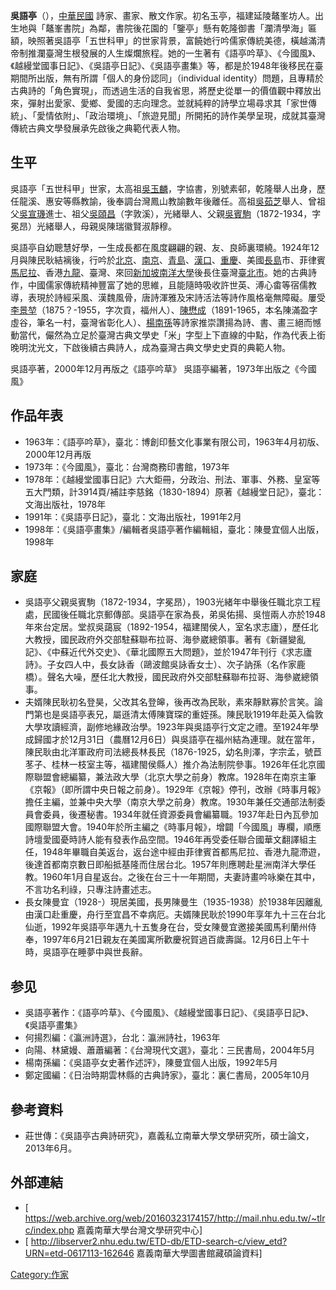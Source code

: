 {{multiple issues|
{{advert|time=2019-02-10T11:46:38+00:00}}
{{inappropriate tone|time=2019-02-10T11:46:38+00:00}}
{{refimprove|time=2019-02-10T11:46:38+00:00}}
{{copyedit|time=2013-10-06T13:23:47+00:00}}
{{no footnotes|time=2013-10-06T13:23:47+00:00}}
}}
{{Infobox Writer
| name         = 吳語亭
| image        =
| imagesize    = 250px
| caption      = 1949年五十二歲玉照
| birthdate    = {{birth date|1897|6|21}}
| birthplace   = {{ROC}}[[福建福州鼇峰坊|福建福州鼇峰坊]]
| deathdate    = {{Death date and age|1997|12|6|1897|6|21}}
| deathplace   = {{USA}}[[馬利蘭州|馬利蘭州]]
| occupation   =臺灣古典文學詩家
| nationality  = {{ROC}}
| period       =
| genre        =
| subject      =
| notableworks = 《[[《語亭吟草》|《語亭吟草》]]》
| influenced   = 
}}
{{Infobox Political EPW
| educate = 
*[[北京培華學校|北京培華學校]] 肄業「五世科甲」世家
| past = 
*北京《時事月報》編輯助理<br><span style="color: blue;">(1929年－1944年)</span>
*私立中國文化學院書學研究所理事<br><span style="color: blue;">（1965年－1969年）</span>
*中華學術院詩學研究所委員<br><span style="color: blue;">（1970年－1979年）</span>
*詩家、畫家、散文作家<br><span style="color: blue;">（1929年－1997年）</span>
}}
'''吳語亭'''（{{bd|1897年|6月21日|1997年|12月6日|catIdx=Xin}}），[[中華民國|中華民國]] 詩家、畫家、散文作家。初名玉亭，福建延陵鼇峯坊人。出生地與「鼇峯書院」為鄰，書院後花園的「鑒亭」懸有乾隆御書「瀾清學海」匾額，映照著吳語亭「五世科甲」的世家背景，富饒她行吟儒家傳統美德，橫越滿清帝制推瀾臺灣生根發展的人生燦爛旅程。她的一生著有《語亭吟草》、《今國風》、《越縵堂國事日記》、《吳語亭日記》、《吳語亭畫集》等，都是於1948年後移民在臺期間所出版，無有所謂「個人的身份認同」（individual identity）問題，且專精於古典詩的「角色實現」，而透過生活的自我省思，將歷史從單一的價值觀中釋放出來，彈射出愛家、愛鄉、愛國的志向理念。並就純粹的詩學立場尋求其「家世傳統」、「愛情依附」、「政治環境」、「旅遊見聞」所開拓的詩作美學呈現，成就其臺灣傳統古典文學發展承先啟後之典範代表人物。

==生平==

吳語亭「五世科甲」世家，太高祖[[吳玉麟|吳玉麟]]，字協書，別號素邨，乾隆舉人出身，歷任龍溪、惠安等縣教諭，後奉調台灣鳳山教諭數年後離任。高祖[[吳茹芝|吳茹芝]]舉人、曾祖父[[吳宣璣|吳宣璣]]進士、祖父[[吳頤昌|吳頤昌]]（字敦溪），光緒舉人、父親[[吳賓駒|吳賓駒]]（1872-1934，字冕昂）光緒舉人，母親吳陳瑞徽賢淑靜穆。

吳語亭自幼聰慧好學，一生成長都在風度翩翩的親、友、良師裏環繞。1924年12月與陳民耿結褵後，行吟於[[北京|北京]]、[[南京|南京]]、[[青島|青島]]、[[漢口|漢口]]、[[重慶|重慶]]、美國[[長島|長島]]市、菲律賓[[馬尼拉|馬尼拉]]、香港[[九龍|九龍]]、臺灣、來回[[新加坡|新加坡]][[南洋大學|南洋大學]]後長住臺灣[[臺北市|臺北市]]。她的古典詩作，中國儒家傳統精神豐富了她的思維，且能隨時吸收許世英、溥心畬等宿儒教導，表現於詩經采風、漢魏風骨，唐詩渾雅及宋詩活法等詩作風格毫無障礙。屢受[[李景堃|李景堃]]（1875？-1955，字次貢，福州人）、[[陳懋成|陳懋成]]（1891-1965，本名陳滿盈字虛谷，筆名一村，臺灣省彰化人）、[[楊南孫|楊南孫]]等詩家推崇讚揚為詩、書、畫三絕而憾動當代，儼然為立足於臺灣古典文學史「米」字型上下直線的中點，作為代表上銜晚明沈光文，下啟後續古典詩人，成為臺灣古典文學史史頁的典範人物。

吳語亭著，2000年12月再版之《語亭吟草》
吳語亭編著，1973年出版之《今國風》

==作品年表==
* 1963年：《語亭吟草》，臺北：博創印藝文化事業有限公司，1963年4月初版、2000年12月再版
* 1973年：《今國風》，臺北：台灣商務印書館，1973年
* 1978年：《越縵堂國事日記》六大鉅冊，分政治、刑法、軍事、外務、皇室等五大門類，計3914頁/補註李慈銘（1830-1894）原著《越縵堂日記》，臺北：文海出版社，1978年
* 1991年：《吳語亭日記》，臺北：文海出版社，1991年2月
* 1998年：《吳語亭畫集》/編輯者吳語亭著作編輯組，臺北：陳曼宜個人出版，1998年

==家庭==
*吳語亭父親吳賓駒（1872-1934，字冕昂），1903光緒年中舉後任職北京工程處，民國後任職北京郵傳部。吳語亭在家為長，弟吳佑揚、吳愷兩人亦於1948年來台定居。堂叔吳藹宸（1892-1954，福建閩侯人，室名求志廬），歷任北大教授，國民政府外交部駐蘇聯布拉哥、海參崴總領事。著有《新疆變亂記》、《中蘇近代外交史》、《華北國際五大問題》，並於1947年刊行《求志廬詩》。子女四人中，長女詠香（鷗波館吳詠香女士）、次子訥孫（名作家鹿橋）。聲名大噪，歷任北大教授，國民政府外交部駐蘇聯布拉哥、海參崴總領事。
*夫婿陳民耿初名登昊，父改其名登皞，後再改為民耿，素來靜默寡於言笑。論門第也是吳語亭表兄，屬遜清太傅陳寶琛的重姪孫。陳民耿1919年赴英入倫敦大學攻讀經濟，副修地緣政治學。1923年與吳語亭行文定之禮。至1924年學成歸國才於12月31日（農曆12月6日）與吳語亭在福州結為連理。就在當年，陳民耿由北洋軍政府司法總長林長民（1876-1925，幼名則澤，字宗孟，號苣苳子、桂林一枝室主等，福建閩侯縣人）推介為法制院參事。1926年任北京國際聯盟會總編纂，兼法政大學（北京大學之前身）教席。1928年在南京主筆《京報》（即所謂中央日報之前身）。1929年《京報》停刊，改辦《時事月報》擔任主編，並兼中央大學（南京大學之前身）教席。1930年兼任交通部法制委員會委員，後遷秘書。1934年就任資源委員會編纂職。1937年赴日內瓦參加國際聯盟大會。1940年於所主編之《時事月報》，增闢「今國風」專欄，順應詩壇愛國憂時詩人能有發表作品空間。1946年再受委任聯合國華文翻譯組主任，1948年畢職自美返台，返台途中經由菲律賓首都馬尼拉、香港九龍滯遊，後達首都南京數日即船抵基隆而住居台北。1957年則應聘赴星洲南洋大學任教。1960年1月自星返台。之後在台三十一年期間，夫妻詩畫吟咏樂在其中，不言功名利祿，只專注詩畫述志。
*長女陳曼宜（1928-）現居美國，長男陳曼生（1935-1938）於1938年因離亂由漢口赴重慶，舟行至宜昌不幸病厄。夫婿陳民耿於1990年享年九十三在台北仙逝，1992年吳語亭年邁九十五隻身在台，受女陳曼宜邀接美國馬利蘭州侍奉，1997年6月21日親友在美國寓所歡慶祝賀過百歲壽誕。12月6日上午十時，吳語亭在睡夢中與世長辭。

==参见==
*吳語亭著作：《語亭吟草》、《今國風》、《越縵堂國事日記》、《吳語亭日記》、《吳語亭畫集》
*何揚烈編：《瀛洲詩選》，台北：瀛洲詩社，1963年
*向陽、林黛嫚、蕭蕭編著：《台灣現代文選》，臺北：三民書局，2004年5月
*楊南孫編：《吳語亭女史著作述評》，陳曼宜個人出版，1992年5月
*鄭定國編：《日治時期雲林縣的古典詩家》，臺北：裏仁書局，2005年10月

==參考資料==
*莊世傳：《吳語亭古典詩研究》，嘉義私立南華大學文學研究所，碩士論文，2013年6月。

==外部連結==
*[ https://web.archive.org/web/20160323174157/http://mail.nhu.edu.tw/~tlrc/index.php 嘉義南華大學台灣文學研究中心]
*[ http://libserver2.nhu.edu.tw/ETD-db/ETD-search-c/view_etd?URN=etd-0617113-162646{{Dead link|date=2019年5月 |bot=InternetArchiveBot |fix-attempted=yes }} 嘉義南華大學圖書館藏碩論資料]

[[Category:作家|Category:作家]]